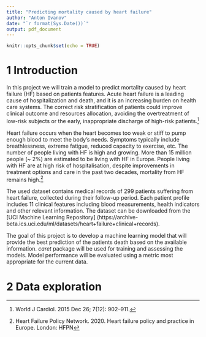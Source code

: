 ```yaml
---
title: "Predicting mortality caused by heart failure"
author: "Anton Ivanov"
date: "`r format(Sys.Date())`"
output: pdf_document
---
```


```r
knitr::opts_chunk$set(echo = TRUE)
```

# 1 Introduction

In this project we will train a model to predict mortality caused by heart failure (HF) based on patients features. Acute heart failure is a leading cause of hospitalization and death, and it is an increasing burden on health care systems. The correct risk stratification of patients could improve clinical outcome and resources allocation, avoiding the overtreatment of low-risk subjects or the early, inappropriate discharge of high-risk patients.^[World J Cardiol. 2015 Dec 26; 7(12): 902–911.]

Heart failure occurs when the heart becomes too weak or stiff to pump enough blood to meet the body’s needs. Symptoms typically include breathlessness, extreme fatigue, reduced capacity to exercise, etc. The number of people living with HF is high and growing. More than 15 million people (~ 2%) are estimated to be living with HF in Europe. People living with HF are at high risk of hospitalisation, despite improvements in treatment options and care in the past two decades, mortality from HF remains high.^[Heart Failure Policy Network. 2020. Heart failure policy and practice in Europe. London: HFPN]

The used dataset contains medical records of 299 patients suffering from heart failure, collected during their follow-up period. Each patient profile includes 11 clinical features including blood measurements, health indicators and other relevant information. The dataset can be downloaded from the [UCI Machine Learning Repository] (https://archive-beta.ics.uci.edu/ml/datasets/heart+failure+clinical+records).

The goal of this project is to develop a machine learning model that will provide the best prediction of the patients death based on the available information. *caret* package will be used for training and assessing the models. Model performance will be evaluated using a metric most appropriate for the current data.


# 2 Data exploration


